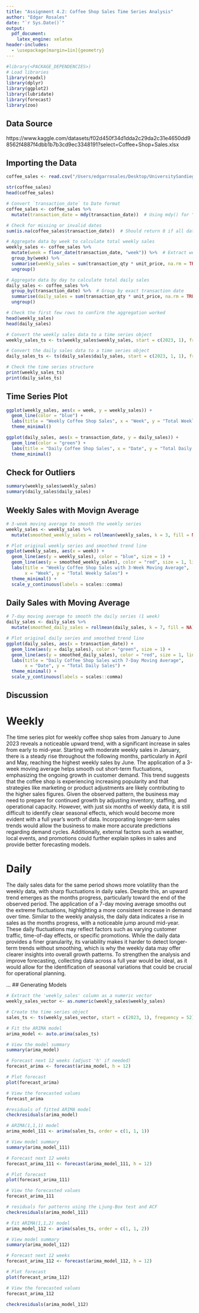 ```yaml
---
title: "Assignment 4.2: Coffee Shop Sales Time Series Analysis"
author: "Edgar Rosales"
date: "`r Sys.Date()`"
output: 
  pdf_document:
    latex_engine: xelatex
header-includes:
  - \usepackage[margin=1in]{geometry}
---
```




```r
#library(<PACKAGE_DEPENDENCIES>)
# Load libraries
library(readxl)
library(dplyr)
library(ggplot2)
library(lubridate)
library(forecast)
library(zoo)

```

## Data Source

https://www.kaggle.com/datasets/f02d450f34d1dda2c29da2c31e4650dd98562f4887f4dbb1b7b3cd9ec3348191?select=Coffee+Shop+Sales.xlsx


## Importing the Data

```r
coffee_sales <- read.csv("/Users/edgarrosales/Desktop/UniversitySandiego/MastersProgram/programA/ADS506/Module7/ADS506-Final/Coffee_Shop_Sales.csv")

str(coffee_sales)
head(coffee_sales)

```
```r
# Convert `transaction_date` to Date format
coffee_sales <- coffee_sales %>%
  mutate(transaction_date = mdy(transaction_date))  # Using mdy() for "MM/DD/YY" format

# Check for missing or invalid dates
sum(is.na(coffee_sales$transaction_date))  # Should return 0 if all dates are valid


```
```r
# Aggregate data by week to calculate total weekly sales
weekly_sales <- coffee_sales %>%
  mutate(week = floor_date(transaction_date, "week")) %>%  # Extract week
  group_by(week) %>%
  summarise(weekly_sales = sum(transaction_qty * unit_price, na.rm = TRUE)) %>%
  ungroup()

# Aggregate data by day to calculate total daily sales
daily_sales <- coffee_sales %>%
  group_by(transaction_date) %>%  # Group by exact transaction date
  summarise(daily_sales = sum(transaction_qty * unit_price, na.rm = TRUE)) %>%
  ungroup()

# Check the first few rows to confirm the aggregation worked
head(weekly_sales)
head(daily_sales)


```
```r
# Convert the weekly sales data to a time series object
weekly_sales_ts <- ts(weekly_sales$weekly_sales, start = c(2023, 1), frequency = 52)

# Convert the daily sales data to a time series object
daily_sales_ts <- ts(daily_sales$daily_sales, start = c(2023, 1, 1), frequency = 365)

# Check the time series structure
print(weekly_sales_ts)
print(daily_sales_ts)


```

## Time Series Plot

```r

ggplot(weekly_sales, aes(x = week, y = weekly_sales)) +
  geom_line(color = "blue") +
  labs(title = "Weekly Coffee Shop Sales", x = "Week", y = "Total Weekly Sales") +
  theme_minimal()


```
```r
ggplot(daily_sales, aes(x = transaction_date, y = daily_sales)) +
  geom_line(color = "green") +
  labs(title = "Daily Coffee Shop Sales", x = "Date", y = "Total Daily Sales") +
  theme_minimal()

```

## Check for Outliers

```r
summary(weekly_sales$weekly_sales)
summary(daily_sales$daily_sales)

```

## Weekly Sales with Movign Average 

```r


# 3-week moving average to smooth the weekly series
weekly_sales <- weekly_sales %>%
  mutate(smoothed_weekly_sales = rollmean(weekly_sales, k = 3, fill = NA))

# Plot original weekly series and smoothed trend line
ggplot(weekly_sales, aes(x = week)) +
  geom_line(aes(y = weekly_sales), color = "blue", size = 1) +
  geom_line(aes(y = smoothed_weekly_sales), color = "red", size = 1, linetype = "dashed") +
  labs(title = "Weekly Coffee Shop Sales with 3-Week Moving Average",
       x = "Week", y = "Total Weekly Sales") +
  theme_minimal() +
  scale_y_continuous(labels = scales::comma)

```

## Daily Sales with Moving Average 

```r
# 7-day moving average to smooth the daily series (1 week)
daily_sales <- daily_sales %>%
  mutate(smoothed_daily_sales = rollmean(daily_sales, k = 7, fill = NA))

# Plot original daily series and smoothed trend line
ggplot(daily_sales, aes(x = transaction_date)) +
  geom_line(aes(y = daily_sales), color = "green", size = 1) +
  geom_line(aes(y = smoothed_daily_sales), color = "red", size = 1, linetype = "dashed") +
  labs(title = "Daily Coffee Shop Sales with 7-Day Moving Average",
       x = "Date", y = "Total Daily Sales") +
  theme_minimal() +
  scale_y_continuous(labels = scales::comma)

```


## Discussion

# Weekly
The time series plot for weekly coffee shop sales from January to June 2023 reveals a noticeable upward trend, with a significant increase in sales from early to mid-year. Starting with moderate weekly sales in January, there is a steady rise throughout the following months, particularly in April and May, reaching the highest weekly sales by June. The application of a 3-week moving average helps smooth out short-term fluctuations, emphasizing the ongoing growth in customer demand. This trend suggests that the coffee shop is experiencing increasing popularity and that strategies like marketing or product adjustments are likely contributing to the higher sales figures. Given the observed pattern, the business may need to prepare for continued growth by adjusting inventory, staffing, and operational capacity. However, with just six months of weekly data, it is still difficult to identify clear seasonal effects, which would become more evident with a full year's worth of data. Incorporating longer-term sales trends would allow the business to make more accurate predictions regarding demand cycles. Additionally, external factors such as weather, local events, and promotions could further explain spikes in sales and provide better forecasting models.

# Daily 
The daily sales data for the same period shows more volatility than the weekly data, with sharp fluctuations in daily sales. Despite this, an upward trend emerges as the months progress, particularly toward the end of the observed period. The application of a 7-day moving average smooths out the extreme fluctuations, highlighting a more consistent increase in demand over time. Similar to the weekly analysis, the daily data indicates a rise in sales as the months progress, with a noticeable jump around mid-year. These daily fluctuations may reflect factors such as varying customer traffic, time-of-day effects, or specific promotions. While the daily data provides a finer granularity, its variability makes it harder to detect longer-term trends without smoothing, which is why the weekly data may offer clearer insights into overall growth patterns. To strengthen the analysis and improve forecasting, collecting data across a full year would be ideal, as it would allow for the identification of seasonal variations that could be crucial for operational planning.

...
## Generating Models 
```r
# Extract the 'weekly_sales' column as a numeric vector
weekly_sales_vector <- as.numeric(weekly_sales$weekly_sales)

# Create the time series object
sales_ts <- ts(weekly_sales_vector, start = c(2023, 1), frequency = 52)


```

```r
# Fit the ARIMA model
arima_model <- auto.arima(sales_ts)

# View the model summary
summary(arima_model)

```

```r
# Forecast next 12 weeks (adjust 'h' if needed)
forecast_arima <- forecast(arima_model, h = 12)

# Plot forecast
plot(forecast_arima)

# View the forecasted values
forecast_arima

```
```r
#residuals of fitted ARIMA model
checkresiduals(arima_model)

```

```r
# ARIMA(1,1,1) model
arima_model_111 <- arima(sales_ts, order = c(1, 1, 1))

# View model summary
summary(arima_model_111)

# Forecast next 12 weeks
forecast_arima_111 <- forecast(arima_model_111, h = 12)

# Plot forecast
plot(forecast_arima_111)

# View the forecasted values
forecast_arima_111

```

```r
# residuals for patterns using the Ljung-Box test and ACF
checkresiduals(arima_model_111)

```
```r
# Fit ARIMA(1,1,2) model
arima_model_112 <- arima(sales_ts, order = c(1, 1, 2))

# View model summary
summary(arima_model_112)

# Forecast next 12 weeks
forecast_arima_112 <- forecast(arima_model_112, h = 12)

# Plot forecast
plot(forecast_arima_112)

# View the forecasted values
forecast_arima_112

```
```r
checkresiduals(arima_model_112)
```


